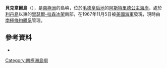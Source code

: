 '''貝克韋爾島'''（{{lang-en|Bakewell Island}}），是[[南極洲|南極洲]]的島嶼，位於[[毛德皇后地|毛德皇后地]]的[[阿斯特里德公主海岸|阿斯特里德公主海岸]]，處於[[利丹島|利丹島]]以東的[[里瑟爾-拉森冰架|里瑟爾-拉森冰架]]南部，在1967年11月5日被[[美國海軍|美國海軍]]發現，現時由[[南極條約體系|南極條約體系]]管理。


{{coord|74|50|S|18|55|W|source:GNIS|display=title}}

==參考資料==
* {{usgs-gazetteer|id=872}}

{{Antarctica-geo-stub}}
[[Category:南極洲島嶼|Category:南極洲島嶼]]